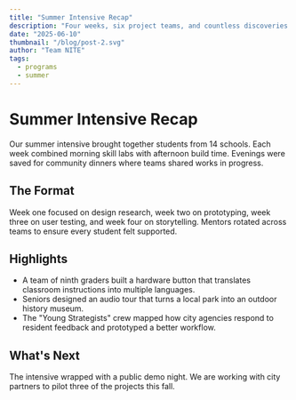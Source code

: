```yaml
---
title: "Summer Intensive Recap"
description: "Four weeks, six project teams, and countless discoveries from our immersive summer build."
date: "2025-06-10"
thumbnail: "/blog/post-2.svg"
author: "Team NITE"
tags:
  - programs
  - summer
---
```


# Summer Intensive Recap

Our summer intensive brought together students from 14 schools. Each week combined morning skill labs with afternoon build time. Evenings were saved for community dinners where teams shared works in progress.

## The Format

Week one focused on design research, week two on prototyping, week three on user testing, and week four on storytelling. Mentors rotated across teams to ensure every student felt supported.

## Highlights

- A team of ninth graders built a hardware button that translates classroom instructions into multiple languages.
- Seniors designed an audio tour that turns a local park into an outdoor history museum.
- The "Young Strategists" crew mapped how city agencies respond to resident feedback and prototyped a better workflow.

## What's Next

The intensive wrapped with a public demo night. We are working with city partners to pilot three of the projects this fall.
